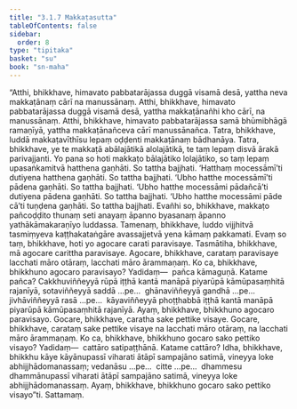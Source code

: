 ```yaml
---
title: "3.1.7 Makkaṭasutta"
tableOfContents: false
sidebar:
  order: 8
type: "tipitaka"
basket: "su"
book: "sn-maha"
---
```



<DynamicBreadcrumb />

<Division number="373" book="sn-maha">

<Paragraph number="776" book="sn-maha">
“Atthi, bhikkhave, himavato pabbatarājassa duggā visamā desā, yattha neva makkaṭānaṃ cārī na manussānaṃ. Atthi, bhikkhave, himavato pabbatarājassa duggā visamā desā, yattha makkaṭānañhi kho cārī, na manussānaṃ. Atthi, bhikkhave, himavato pabbatarājassa samā bhūmibhāgā ramaṇīyā, yattha makkaṭānañceva cārī manussānañca. Tatra, bhikkhave, luddā makkaṭavīthīsu lepaṃ oḍḍenti makkaṭānaṃ bādhanāya.
</Paragraph>

<Paragraph number="777" book="sn-maha">
Tatra, bhikkhave, ye te makkaṭā abālajātikā alolajātikā, te taṃ lepaṃ disvā ārakā parivajjanti. Yo pana so hoti makkaṭo bālajātiko lolajātiko, so taṃ lepaṃ upasaṅkamitvā hatthena gaṇhāti. So tattha bajjhati. ‘Hatthaṃ mocessāmī’ti dutiyena hatthena gaṇhāti. So tattha bajjhati. ‘Ubho hatthe mocessāmī’ti pādena gaṇhāti. So tattha bajjhati. ‘Ubho hatthe mocessāmi pādañcā’ti dutiyena pādena gaṇhāti. So tattha bajjhati. ‘Ubho hatthe mocessāmi pāde cā’ti tuṇḍena gaṇhāti. So tattha bajjhati. Evañhi so, bhikkhave, makkaṭo pañcoḍḍito thunaṃ seti anayaṃ āpanno byasanaṃ āpanno yathākāmakaraṇīyo luddassa. Tamenaṃ, bhikkhave, luddo vijjhitvā tasmiṃyeva kaṭṭhakataṅgāre avassajjetvā yena kāmaṃ pakkamati. Evaṃ so taṃ, bhikkhave, hoti yo agocare carati paravisaye.
</Paragraph>

<Paragraph number="778" book="sn-maha">
Tasmātiha, bhikkhave, mā agocare carittha paravisaye. Agocare, bhikkhave, carataṃ paravisaye lacchati māro otāraṃ, lacchati māro ārammaṇaṃ. Ko ca, bhikkhave, bhikkhuno agocaro paravisayo? Yadidaṃ—  pañca kāmaguṇā. Katame pañca? Cakkhuviññeyyā rūpā iṭṭhā kantā manāpā piyarūpā kāmūpasaṃhitā rajanīyā, sotaviññeyyā saddā …pe…  ghānaviññeyyā gandhā …pe…  jivhāviññeyyā rasā …pe…  kāyaviññeyyā phoṭṭhabbā iṭṭhā kantā manāpā piyarūpā kāmūpasaṃhitā rajanīyā. Ayaṃ, bhikkhave, bhikkhuno agocaro paravisayo.
</Paragraph>

<Paragraph number="779" book="sn-maha">
Gocare, bhikkhave, caratha sake pettike visaye. Gocare, bhikkhave, carataṃ sake pettike visaye na lacchati māro otāraṃ, na lacchati māro ārammaṇaṃ. Ko ca, bhikkhave, bhikkhuno gocaro sako pettiko visayo? Yadidaṃ—  cattāro satipaṭṭhānā. Katame cattāro? Idha, bhikkhave, bhikkhu kāye kāyānupassī viharati ātāpī sampajāno satimā, vineyya loke abhijjhādomanassaṃ; vedanāsu …pe…  citte …pe…  dhammesu dhammānupassī viharati ātāpī sampajāno satimā, vineyya loke abhijjhādomanassaṃ. Ayaṃ, bhikkhave, bhikkhuno gocaro sako pettiko visayo”ti.

</Paragraph>
</Division>

<Paragraph number="780" type="center" book="sn-maha">
Sattamaṃ.
</Paragraph>